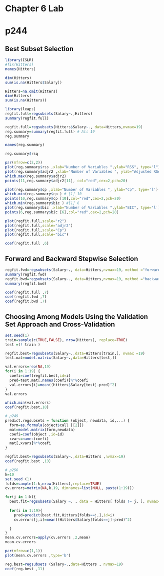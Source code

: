 # Chapter 6 Lab
# p244

## Best Subset Selection 

```r
library(ISLR)
#fix(Hitters)
names(Hitters)
```

```r
dim(Hitters)
sum(is.na(Hitters$Salary))
```
```r
Hitters=na.omit(Hitters)
dim(Hitters)
sum(is.na(Hitters))
```

```r
library(leaps)
regfit.full=regsubsets(Salary~.,Hitters)
summary(regfit.full)
```
```r
regfit.full=regsubsets(Hitters$Salary~., data=Hitters,nvmax=19)
reg.summary=summary(regfit.full) # All 19
reg.summary
```
```r
names(reg.summary)

```

```r
reg.summary$rsq
```

```r
par(mfrow=c(2,2))
plot(reg.summary$rss ,xlab="Number of Variables ",ylab="RSS", type="l")
plot(reg.summary$adjr2 ,xlab="Number of Variables ", ylab="Adjusted RSq",type="l")
which.max(reg.summary$adjr2)
points(11,reg.summary$adjr2[11], col="red",cex=2,pch=20)
```


```r
plot(reg.summary$cp ,xlab="Number of Variables ", ylab="Cp", type='l')
which.min(reg.summary$cp ) # [1] 10
points(10,reg.summary$cp [10],col="red",cex=2,pch=20)
which.min(reg.summary$bic ) #[1] 6
plot(reg.summary$bic ,xlab="Number of Variables ",ylab="BIC", type='l')
points(6,reg.summary$bic [6],col="red",cex=2,pch=20)
```

```r
plot(regfit.full,scale="r2")
plot(regfit.full,scale="adjr2")
plot(regfit.full,scale="Cp")
plot(regfit.full,scale="bic")
```

```r
coef(regfit.full ,6)
```

## Forward and Backward Stepwise Selection

```r
regfit.fwd=regsubsets(Salary~., data=Hitters,nvmax=19, method ="forward")
summary(regfit.fwd)
regfit.bwd=regsubsets(Salary~., data=Hitters,nvmax=19, method ="backward")
summary(regfit.bwd)
```

```r
coef(regfit.full ,7)
coef(regfit.fwd ,7)
coef(regfit.bwd ,7)
```

## Choosing Among Models Using the Validation Set Approach and Cross-Validation

```r
set.seed(1)
train=sample(c(TRUE,FALSE), nrow(Hitters), replace=TRUE)
test =(! train )
```

```r
regfit.best=regsubsets(Salary~.,data=Hitters[train,], nvmax =19)
test.mat=model.matrix(Salary~.,data=Hitters[test,])
```

```r
val.errors=rep(NA,19)
for(i in 1:19) {
  coefi=coef(regfit.best,id=i)
  pred=test.mat[,names(coefi)]%*%coefi
  val.errors[i]=mean((Hitters$Salary[test]-pred)^2) 
}
val.errors
```

```r
which.min(val.errors)
coef(regfit.best,10)
```

```r
# p249
predict.regsubsets = function (object, newdata, id,...) {
  form=as.formula(object$call [[2]])
  mat=model.matrix(form,newdata)
  coefi=coef(object ,id=id)
  xvars=names(coefi)
  mat[,xvars]%*%coefi
}
```

```r
regfit.best=regsubsets(Salary~.,data=Hitters ,nvmax=19)
coef(regfit.best ,10)
```
```r
# p250
k=10
set.seed (1)
folds=sample(1:k,nrow(Hitters),replace=TRUE)
cv.errors=matrix(NA,k,19, dimnames=list(NULL, paste(1:19)))
```

```r
for(j in 1:k){
  best.fit=regsubsets(Salary ~. , data = Hitters[ folds != j, ], nvmax=19) 
  
  for(i in 1:19){                    
    pred=predict(best.fit,Hitters[folds==j,],id=i) 
    cv.errors[j,i]=mean((Hitters$Salary[folds==j]-pred)^2)

  }
}
mean.cv.errors=apply(cv.errors ,2,mean)
mean.cv.errors
```
```r
par(mfrow=c(1,1))
plot(mean.cv.errors ,type='b')
```

```r
reg.best=regsubsets (Salary~.,data=Hitters , nvmax=19)
coef(reg.best ,11)
```
